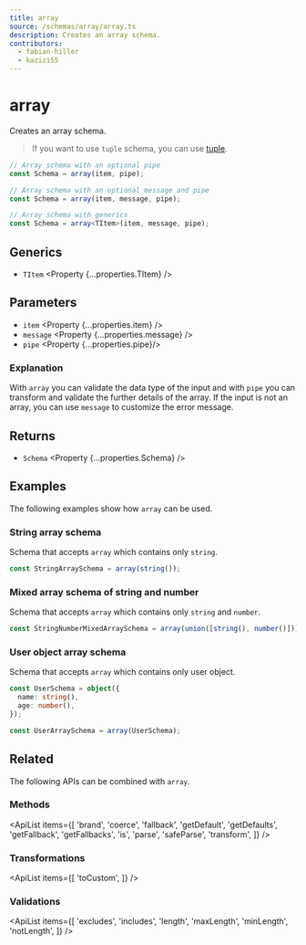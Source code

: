 ```yaml
---
title: array
source: /schemas/array/array.ts
description: Creates an array schema.
contributors:
  - fabian-hiller
  - kazizi55
---
```



# array

Creates an array schema.

> If you want to use `tuple` schema, you can use [tuple](../tuple/).

```ts
// Array schema with an optional pipe
const Schema = array(item, pipe);

// Array schema with an optional message and pipe
const Schema = array(item, message, pipe);

// Array schema with generics
const Schema = array<TItem>(item, message, pipe);
```

## Generics

- `TItem` <Property {...properties.TItem} />

## Parameters

- `item` <Property {...properties.item} />
- `message` <Property {...properties.message} />
- `pipe` <Property {...properties.pipe}/>

### Explanation

With `array` you can validate the data type of the input and with `pipe` you can transform and validate the further details of the array. If the input is not an array, you can use `message` to customize the error message.

## Returns

- `Schema` <Property {...properties.Schema} />

## Examples

The following examples show how `array` can be used.

### String array schema

Schema that accepts `array` which contains only `string`.

```ts
const StringArraySchema = array(string());
```

### Mixed array schema of string and number

Schema that accepts `array` which contains only `string` and `number`.

```ts
const StringNumberMixedArraySchema = array(union([string(), number()]))
```

### User object array schema

Schema that accepts `array` which contains only user object.

```ts
const UserSchema = object({
  name: string(),
  age: number(),
});

const UserArraySchema = array(UserSchema);
```

## Related

The following APIs can be combined with `array`.

### Methods

<ApiList
  items={[
    'brand',
    'coerce',
    'fallback',
    'getDefault',
    'getDefaults',
    'getFallback',
    'getFallbacks',
    'is',
    'parse',
    'safeParse',
    'transform',
  ]}
/>

### Transformations

<ApiList
  items={[
    'toCustom',
  ]}
/>

### Validations

<ApiList
  items={[
    'excludes',
    'includes',
    'length',
    'maxLength',
    'minLength',
    'notLength',
  ]}
/>
